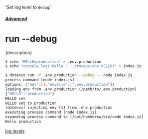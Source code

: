   'Set log level to `debug`.'

##### [Advanced](/docs/advanced)
# run --debug

<p className="lead">{description}</p>

```sh
$ echo "HELLO=production" > .env.production
$ echo "console.log('Hello ' + process.env.HELLO)" > index.js

$ dotenvx run -f .env.production --debug -- node index.js
process command [node index.js]
options: {"env":[],"envFile":[".env.production"]}
loading env from .env.production (/path/to/.env.production)
{"HELLO":"production"}
HELLO set
HELLO set to production
[dotenvx] injecting env (1) from .env.production
executing process command [node index.js]
expanding process command to [/opt/homebrew/bin/node index.js]
Hello production
```

[log levels](https://github.com/winstonjs/winston?tab=readme-ov-file#logging)
